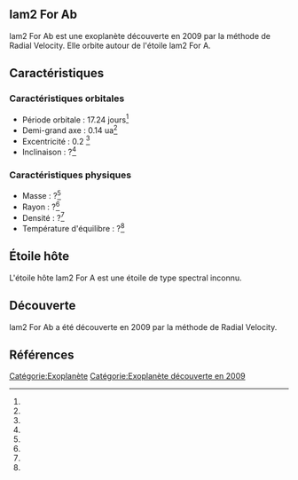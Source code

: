 == lam2 For Ab ==

{{Infobox Exoplanète
| nom = lam2 For Ab
| image = 
| légende = 
| étoile = lam2 For A
| constellation = 
| ascension_droite = 
| déclinaison = 
| distance = ?
| type_spectral = ?
| masse = ?<ref></ref>
| rayon = ?<ref></ref>
| densité = ?<ref></ref>
| gravité = ?<ref></ref>
| température = ?<ref></ref>
| période = 17.24 j<ref></ref>
| demi_grand_axe = 0.14 ua<ref></ref>
| excentricité = 0.2 <ref></ref>
| inclinaison = ?<ref></ref>
| méthode_découverte = Radial Velocity
| date_découverte = 2009
| statut = Confirmée
}}

lam2 For Ab est une exoplanète découverte en 2009 par la méthode de Radial Velocity. Elle orbite autour de l'étoile lam2 For A.

== Caractéristiques ==

=== Caractéristiques orbitales ===
* Période orbitale : 17.24 jours<ref></ref>
* Demi-grand axe : 0.14 ua<ref></ref>
* Excentricité : 0.2 <ref></ref>
* Inclinaison : ?<ref></ref>

=== Caractéristiques physiques ===
* Masse : ?<ref></ref>
* Rayon : ?<ref></ref>
* Densité : ?<ref></ref>
* Température d'équilibre : ?<ref></ref>

== Étoile hôte ==

{{Infobox Étoile
| nom = lam2 For A
| image = 
| légende = 
| constellation = 
| ascension_droite = 
| déclinaison = 
| distance = ?
| type_spectral = ?
| magnitude_absolue = 
| magnitude_apparente = 
| masse = ?<ref></ref>
| rayon = ?<ref></ref>
| température = ?<ref></ref>
| métallicité = ?<ref></ref>
| âge = ?<ref></ref>
}}

L'étoile hôte lam2 For A est une étoile de type spectral inconnu.

== Découverte ==

lam2 For Ab a été découverte en 2009 par la méthode de Radial Velocity.

== Références ==
<references />

[[Catégorie:Exoplanète]]
[[Catégorie:Exoplanète découverte en 2009]]
